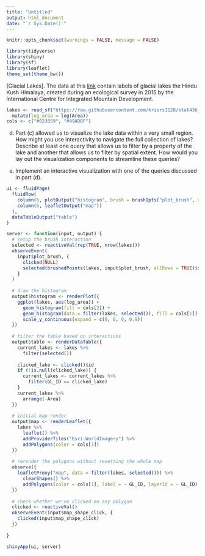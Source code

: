 ```yaml
---
title: "Untitled"
output: html_document
date: "`r Sys.Date()`"
---
```


```r
knitr::opts_chunk$set(warnings = FALSE, message = FALSE)
```

```r
library(tidyverse)
library(shiny)
library(sf)
library(leaflet)
theme_set(theme_bw())
```

[Glacial Lakes]. The data at this
[link](https://raw.githubusercontent.com/krisrs1128/stat436_s23/main/data/GL_3basins_2015.topojson)
contain labels of glacial lakes the Hindu Kush Himalaya, created during an
ecological survey in 2015 by the International Centre for Integrated Mountain
Development.

```r
lakes <- read_sf("https://raw.githubusercontent.com/krisrs1128/stat436_s23/main/data/GL_3basins_2015.topojson") %>%
  mutate(log_area = log(Area))
cols <- c("#023859", "#99ADBF")

```

d. Part (c) allowed us to visualize the lake data within a very small region.
How might you use interactivity to navigate the full collection of lakes?
Describe at least one query that allows us to filter by a property of the lake
and another that allows us to filter by spatial extent. How would you lay out
the visualization components to streamline these queries?

e. Implement an interactive visualization with one of the queries discussed in
part (d).

```r
ui <- fluidPage(
  fluidRow(
    column(6, plotOutput("histogram", brush = brushOpts("plot_brush", direction = "x"))),
    column(6, leafletOutput("map"))
  ),
  dataTableOutput("table")
)

server <- function(input, output) {
  # setup the brush interaction
  selected <- reactiveVal(rep(TRUE, nrow(lakes)))
  observeEvent(
    input$plot_brush, {
      clicked(NULL)
      selected(brushedPoints(lakes, input$plot_brush, allRows = TRUE)$selected_)
    }
  )
  
  # draw the histogram
  output$histogram <- renderPlot({
    ggplot(lakes, aes(log_area)) +
      geom_histogram(fill = cols[2]) +
      geom_histogram(data = filter(lakes, selected()), fill = cols[1]) +
      scale_y_continuous(expand = c(0, 0, 0, 0.9))
  })
  
  # filter the table based on interactions
  output$table <- renderDataTable({
    current_lakes <- lakes %>%
      filter(selected())
    
    clicked_lake <- clicked()$id
    if (!is.null(clicked_lake)) {
      current_lakes <- current_lakes %>%
        filter(GL_ID == clicked_lake)
    }
    current_lakes %>%
      arrange(-Area)
  })
  
  # initial map render
  output$map <- renderLeaflet({
    lakes %>%
      leaflet() %>%
      addProviderTiles("Esri.WorldImagery") %>%
      addPolygons(color = cols[1])
  })
  
  # rerender the polygons without resetting the whole map
  observe({
    leafletProxy("map", data = filter(lakes, selected())) %>%
      clearShapes() %>%
      addPolygons(color = cols[1], label = ~ GL_ID, layerId = ~ GL_ID)
  })
  
  # check whether we've clicked on any polygon
  clicked <- reactiveVal()
  observeEvent(input$map_shape_click, { 
    clicked(input$map_shape_click)
  })
  
}

shinyApp(ui, server)
```
